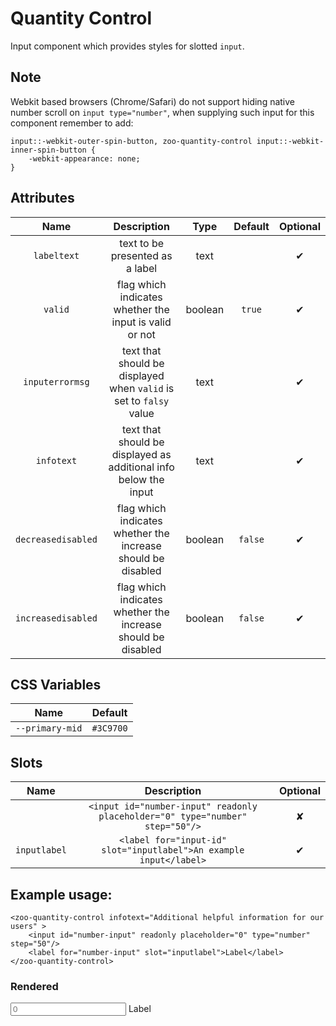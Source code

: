 
<Meta title="Docs/Quantity Control"/>

# Quantity Control

Input component which provides styles for slotted `input`.
## Note
Webkit based browsers (Chrome/Safari) do not support hiding native number scroll on `input type="number"`, when supplying such input for this component remember to add:
```
input::-webkit-outer-spin-button, zoo-quantity-control input::-webkit-inner-spin-button {
	-webkit-appearance: none;
}
```

## Attributes
|      **Name**     |           **Description**                                          | **Type** | **Default** | **Optional** | 
| :---------------: | :-----------------------------------------------------------------:|:--------:|:-----------:|:-----------:|
| `labeltext`       | text to be presented as a label                                    | text     |             |   ✔
| `valid`           | flag which indicates whether the input is valid or not             | boolean  |   `true`    |   ✔
|`inputerrormsg`    | text that should be displayed when `valid` is set to `falsy` value | text     |             |   ✔
|   `infotext`      | text that should be displayed as additional info below the input   | text     |             |   ✔
| `decreasedisabled`| flag which indicates whether the increase should be disabled       | boolean  |   `false`   |   ✔
| `increasedisabled`| flag which indicates whether the increase should be disabled       | boolean  |   `false`   |   ✔

## CSS Variables
|        **Name**        |   **Default**  |
| :--------------------: |:--------------:|
| `--primary-mid`        |    `#3C9700`   |
## Slots
|      **Name**    |           **Description**          | **Optional** | 
| :--------------: | :---------------------------------:|:-----------:|
|                  | `<input id="number-input" readonly placeholder="0" type="number" step="50"/>`| ✘
| `inputlabel`     | `<label for="input-id" slot="inputlabel">An example input</label>`| ✔

## Example usage:
```
<zoo-quantity-control infotext="Additional helpful information for our users" >
	<input id="number-input" readonly placeholder="0" type="number" step="50"/>
	<label for="number-input" slot="inputlabel">Label</label>
</zoo-quantity-control>
```
### Rendered
<zoo-quantity-control infotext="Additional helpful information for our users" >
	<input id="number-input" readonly placeholder="0" type="number" step="50"/>
	<label for="number-input" slot="inputlabel">Label</label>
</zoo-quantity-control>